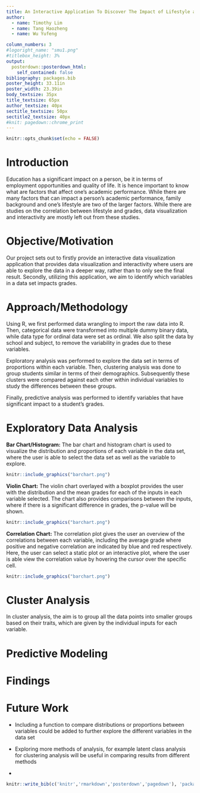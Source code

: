 ```yaml
---
title: An Interactive Application To Discover The Impact of Lifestyle and Family Background on Grades
author:
  - name: Timothy Lim
  - name: Tang Haozheng
  - name: Wu Yufeng

column_numbers: 3
#logoright_name: "smu1.png"
#titlebox_height: 3%
output: 
  posterdown::posterdown_html:
    self_contained: false
bibliography: packages.bib
poster_height: 33.11in
poster_width: 23.39in
body_textsize: 35px
title_textsize: 65px
author_textsize: 40px
sectitle_textsize: 50px
sectitle2_textsize: 40px
#knit: pagedown::chrome_print
---
```


```r
knitr::opts_chunk$set(echo = FALSE)
```

# Introduction
Education has a significant impact on a person, be it in terms of employment opportunities and quality of life. It is hence important to know what are factors that affect one’s academic performance. While there are many factors that can impact a person’s academic performance, family background and one’s lifestyle are two of the larger factors. While there are studies on the correlation between lifestyle and grades, data visualization and interactivity are mostly left out from these studies. 

# Objective/Motivation

Our project sets out to firstly provide an interactive data visualization application that provides data visualization and interactivity where users are able to explore the data in a deeper way, rather than to only see the final result. Secondly, utilizing this application, we aim to identify which variables in a data set impacts grades. 

# Approach/Methodology

Using R, we first performed data wrangling to import the raw data into R. Then, categorical data were transformed into multiple dummy binary data, while data type for ordinal data were set as ordinal. We also split the data by school and subject, to remove the variability in grades due to these variables.

Exploratory analysis was performed to explore the data set in terms of proportions within each variable. Then, clustering analysis was done to group students similar in terms of their demographics. Subsequently these clusters were compared against each other within individual variables to study the differences between these groups. 

Finally, predictive analysis was performed to identify variables that have significant impact to a student's grades.

# Exploratory Data Analysis
**Bar Chart/Histogram:** The bar chart and histogram chart is used to visualize the distribution and proportions of each variable in the data set, where the user is able to select the data set as well as the variable to explore.
```r
knitr::include_graphics("barchart.png")
```

**Violin Chart:** The violin chart overlayed with a boxplot provides the user with the distribution and the mean grades for each of the inputs in each variable selected. The chart also provides comparisons between the inputs, where if there is a significant difference in grades, the p-value will be shown. 
```r
knitr::include_graphics("barchart.png")
```

**Correlation Chart:** The correlation plot gives the user an overview of the correlations between each variable, including the average grade where positive and negative correlation are indicated by blue and red respectively. Here, the user can select a static plot or an interactive plot, where the user is able view the correlation value by hovering the cursor over the specific cell. 
```r
knitr::include_graphics("barchart.png")
```

# Cluster Analysis

In cluster analysis, the aim is to group all the data points into smaller groups based on their traits, which are given by the individual inputs for each variable. 

# Predictive Modeling

# Findings

# Future Work

- Including a function to compare distributions or proportions between variables could be added to further explore the different variables in the data set

- Exploring more methods of analysis, for example latent class analysis for clustering analysis will be useful in comparing results from different methods

- 


```r
knitr::write_bib(c('knitr','rmarkdown','posterdown','pagedown'), 'packages.bib')
```

